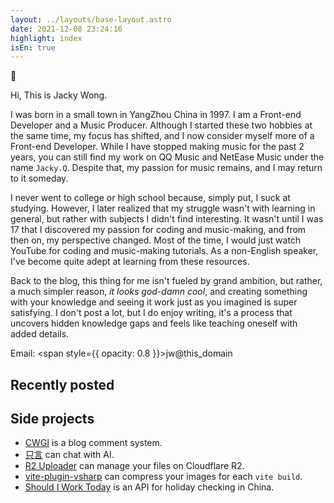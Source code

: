```yaml
---
layout: ../layouts/base-layout.astro
date: 2021-12-08 23:24:16
highlight: index
isEn: true
---
```



<div class="py-[3rem]"></div>

<div class="page-content">
  <div class="text-2xl mb-4">👋</div>

  Hi, This is Jacky Wong.

  I was born in a small town in YangZhou China in 1997. I am a Front-end Developer and a Music Producer. Although I started these two hobbies at the same time, my focus has shifted, and I now consider myself more of a Front-end Developer. While I have stopped making music for the past 2 years, you can still find my work on QQ Music and NetEase Music under the name `Jacky.Q`. Despite that, my passion for music remains, and I may return to it someday.

  I never went to college or high school because, simply put, I suck at studying. However, I later realized that my struggle wasn't with learning in general, but rather with subjects I didn't find interesting. It wasn't until I was 17 that I discovered my passion for coding and music-making, and from then on, my perspective changed. Most of the time, I would just watch YouTube for coding and music-making tutorials. As a non-English speaker, I've become quite adept at learning from these resources.

  Back to the blog, this thing for me isn't fueled by grand ambition, but rather, a much simpler reason, _it looks god-damn cool_, and creating something with your knowledge and seeing it work just as you imagined is super satisfying. I don't post a lot, but I do enjoy writing, it's a process that uncovers hidden knowledge gaps and feels like teaching oneself with added details.

  Email: <span style={{
  opacity: 0.8
}}>jw@this_domain</span>

  ## Recently posted

  <RecentlyPosted/>

  ## Side projects

  - [CWGI](https://cwgi-docs.jw1.dev) is a blog comment system.
  - [只言](https://zhiyan.dev) can chat with AI.
  - [R2 Uploader](https://r2.jw1.dev) can manage your files on Cloudflare R2.
  - [vite-plugin-vsharp](https://github.com/jw-12138/vite-plugin-vsharp) can compress your images for each `vite build`.
  - [Should I Work Today](https://github.com/jw-12138/should-i-work-today) is an API for holiday checking in China.

</div>
